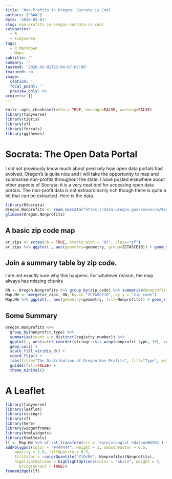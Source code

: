 ```yaml
---
title: 'Non-Profits in Oregon: Socrata is Cool'
authors: ["RWW"]
date: '2020-05-01'
slug: non-profits-in-oregon-socrata-is-cool
categories:
  - R
  - tidyverse
tags:
  - R Markdown
  - Maps
subtitle: ''
summary: ''
lastmod: '2020-05-01T23:04:07-07:00'
featured: no
image:
  caption: ''
  focal_point: ''
  preview_only: no
projects: []
---
```


```r
knitr::opts_chunk$set(echo = TRUE, message=FALSE, warning=FALSE)
library(tidyverse)
library(tigris)
library(sf)
library(forcats)
library(ggthemes)
```


# Socrata: The Open Data Portal

I did not previously know much about precisely how open data portals had evolved.  Oregon's is quite nice and I will take the opportunity to map and summarise non-profits throughout the state.  I have posted elsewhere about other aspects of Socrata; it is a very neat tool for accessing open data portals.  The non-profit data is not extraordinarily rich though there is quite a bit that can be extracted.  Here is the data.

```r
library(RSocrata)
Oregon.Nonprofits <- read.socrata("https://data.oregon.gov/resource/8kyv-b2kw.csv")
glimpse(Oregon.Nonprofits)
```

## A basic zip code map

```r
or_zips <- zctas(cb = TRUE, starts_with = "97", class="sf")
or_zips %>% ggplot(., aes(geometry=geometry, group=ZCTA5CE10)) + geom_sf()
```

## Join a summary table by zip code.

I am not exactly sure why this happens.  For whatever reason, the map always has missing chunks

```r
ON <- Oregon.Nonprofits %>% group_by(zip_code) %>% summarise(Nonprofits = n_distinct(registry_number)) %>% ungroup()
Map.Me <- merge(or_zips, ON, by.x= "ZCTA5CE10", by.y = "zip_code")
Map.Me %>% ggplot(., aes(geometry=geometry, fill=Nonprofits)) + geom_sf() + scale_fill_viridis_c()
```

## Some Summary

```r
Oregon.Nonprofits %>% 
  group_by(nonprofit_type) %>% 
  summarise(count = n_distinct(registry_number)) %>% 
  ggplot(., aes(x=fct_reorder(stringr::str_wrap(nonprofit_type, 10), count), y=count, fill=nonprofit_type)) + 
  geom_col() + 
  scale_fill_viridis_d() + 
  coord_flip() + 
  labs(title="The Distribution of Oregon Non-Profits", fill="Type", x="") + 
  guides(fill=FALSE) + 
  theme_minimal()
```
# A Leaflet

```r
library(tidyverse)
library(leaflet)
library(stringr)
library(sf)
library(here)
library(widgetframe)
library(htmlwidgets)
library(htmltools)
lf <- Map.Me %>% sf::st_transform(crs = '+proj=longlat +datum=WGS84') %>% leaflet() %>%
addPolygons(color = "#444444", weight = 1, smoothFactor = 0.5,
    opacity = 1.0, fillOpacity = 0.5,
    fillColor = ~colorQuantile("YlOrRd", Nonprofits)(Nonprofits),
    highlightOptions = highlightOptions(color = "white", weight = 2,
      bringToFront = TRUE))
frameWidget(lf)
```

